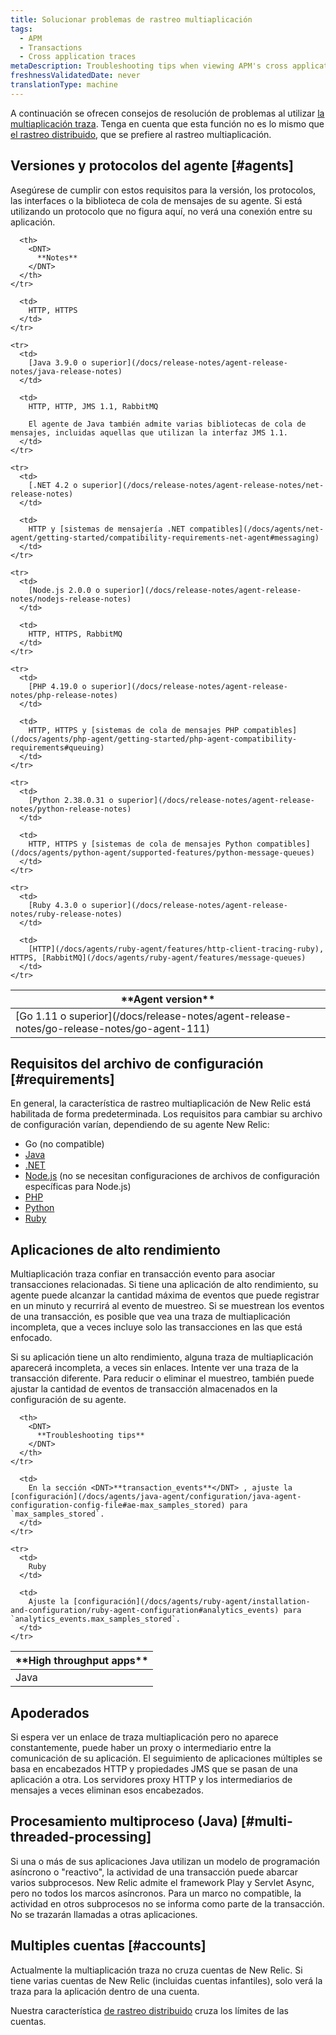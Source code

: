 ```yaml
---
title: Solucionar problemas de rastreo multiaplicación
tags:
  - APM
  - Transactions
  - Cross application traces
metaDescription: Troubleshooting tips when viewing APM's cross application tracing maps.
freshnessValidatedDate: never
translationType: machine
---
```


A continuación se ofrecen consejos de resolución de problemas al utilizar [la multiaplicación traza](/docs/apm/transactions/cross-application-traces/introduction-cross-application-traces). Tenga en cuenta que esta función no es lo mismo que [el rastreo distribuido](/docs/apm/distributed-tracing/getting-started/introduction-distributed-tracing), que se prefiere al rastreo multiaplicación.

## Versiones y protocolos del agente [#agents]

Asegúrese de cumplir con estos requisitos para la versión, los protocolos, las interfaces o la biblioteca de cola de mensajes de su agente. Si está utilizando un protocolo que no figura aquí, no verá una conexión entre su aplicación.

<table>
  <thead>
    <tr>
      <th width={200}>
        <DNT>
          **Agent version**
        </DNT>
      </th>

      <th>
        <DNT>
          **Notes**
        </DNT>
      </th>
    </tr>
  </thead>

  <tbody>
    <tr>
      <td>
        [Go 1.11 o superior](/docs/release-notes/agent-release-notes/go-release-notes/go-agent-111)
      </td>

      <td>
        HTTP, HTTPS
      </td>
    </tr>

    <tr>
      <td>
        [Java 3.9.0 o superior](/docs/release-notes/agent-release-notes/java-release-notes)
      </td>

      <td>
        HTTP, HTTP, JMS 1.1, RabbitMQ

        El agente de Java también admite varias bibliotecas de cola de mensajes, incluidas aquellas que utilizan la interfaz JMS 1.1.
      </td>
    </tr>

    <tr>
      <td>
        [.NET 4.2 o superior](/docs/release-notes/agent-release-notes/net-release-notes)
      </td>

      <td>
        HTTP y [sistemas de mensajería .NET compatibles](/docs/agents/net-agent/getting-started/compatibility-requirements-net-agent#messaging)
      </td>
    </tr>

    <tr>
      <td>
        [Node.js 2.0.0 o superior](/docs/release-notes/agent-release-notes/nodejs-release-notes)
      </td>

      <td>
        HTTP, HTTPS, RabbitMQ
      </td>
    </tr>

    <tr>
      <td>
        [PHP 4.19.0 o superior](/docs/release-notes/agent-release-notes/php-release-notes)
      </td>

      <td>
        HTTP, HTTPS y [sistemas de cola de mensajes PHP compatibles](/docs/agents/php-agent/getting-started/php-agent-compatibility-requirements#queuing)
      </td>
    </tr>

    <tr>
      <td>
        [Python 2.38.0.31 o superior](/docs/release-notes/agent-release-notes/python-release-notes)
      </td>

      <td>
        HTTP, HTTPS y [sistemas de cola de mensajes Python compatibles](/docs/agents/python-agent/supported-features/python-message-queues)
      </td>
    </tr>

    <tr>
      <td>
        [Ruby 4.3.0 o superior](/docs/release-notes/agent-release-notes/ruby-release-notes)
      </td>

      <td>
        [HTTP](/docs/agents/ruby-agent/features/http-client-tracing-ruby), HTTPS, [RabbitMQ](/docs/agents/ruby-agent/features/message-queues)
      </td>
    </tr>
  </tbody>
</table>

## Requisitos del archivo de configuración [#requirements]

En general, la característica de rastreo multiaplicación de New Relic está habilitada de forma predeterminada. Los requisitos para cambiar su archivo de configuración varían, dependiendo de su agente New Relic:

* Go (no compatible)
* [Java](/docs/agents/java-agent/configuration/java-agent-configuration-config-file#Cross_Application_Tracer)
* [.NET](/docs/agents/net-agent/installation-and-configuration/net-agent-configuration#cross_application_tracer)
* [Node.js](/docs/agents/nodejs-agent/installation-configuration/nodejs-agent-configuration) (no se necesitan configuraciones de archivos de configuración específicas para Node.js)
* [PHP](/docs/agents/php-agent/configuration/php-agent-configuration#inivar-cross-app-tracer-enabled)
* [Python](/docs/agents/python-agent/installation-configuration/python-agent-configuration#cross-application-tracer)
* [Ruby](/docs/agents/ruby-agent/features/cross-application-tracing-ruby)

## Aplicaciones de alto rendimiento

Multiaplicación traza confiar en transacción evento para asociar transacciones relacionadas. Si tiene una aplicación de alto rendimiento, su agente puede alcanzar la cantidad máxima de eventos que puede registrar en un minuto y recurrirá al evento de muestreo. Si se muestrean los eventos de una transacción, es posible que vea una traza de multiaplicación incompleta, que a veces incluye solo las transacciones en las que está enfocado.

Si su aplicación tiene un alto rendimiento, alguna traza de multiaplicación aparecerá incompleta, a veces sin enlaces. Intente ver una traza de la transacción diferente. Para reducir o eliminar el muestreo, también puede ajustar la cantidad de eventos de transacción almacenados en la configuración de su agente.

<table>
  <thead>
    <tr>
      <th width={200}>
        <DNT>
          **High throughput apps**
        </DNT>
      </th>

      <th>
        <DNT>
          **Troubleshooting tips**
        </DNT>
      </th>
    </tr>
  </thead>

  <tbody>
    <tr>
      <td>
        Java
      </td>

      <td>
        En la sección <DNT>**transaction_events**</DNT> , ajuste la [configuración](/docs/agents/java-agent/configuration/java-agent-configuration-config-file#ae-max_samples_stored) para `max_samples_stored`.
      </td>
    </tr>

    <tr>
      <td>
        Ruby
      </td>

      <td>
        Ajuste la [configuración](/docs/agents/ruby-agent/installation-and-configuration/ruby-agent-configuration#analytics_events) para `analytics_events.max_samples_stored`.
      </td>
    </tr>
  </tbody>
</table>

## Apoderados

Si espera ver un enlace de traza multiaplicación pero no aparece constantemente, puede haber un proxy o intermediario entre la comunicación de su aplicación. El seguimiento de aplicaciones múltiples se basa en encabezados HTTP y propiedades JMS que se pasan de una aplicación a otra. Los servidores proxy HTTP y los intermediarios de mensajes a veces eliminan esos encabezados.

## Procesamiento multiproceso (Java) [#multi-threaded-processing]

Si una o más de sus aplicaciones Java utilizan un modelo de programación asíncrono o "reactivo", la actividad de una transacción puede abarcar varios subprocesos. New Relic admite el framework Play y Servlet Async, pero no todos los marcos asíncronos. Para un marco no compatible, la actividad en otros subprocesos no se informa como parte de la transacción. No se trazarán llamadas a otras aplicaciones.

## Multiples cuentas [#accounts]

Actualmente la multiaplicación traza no cruza cuentas de New Relic. Si tiene varias cuentas de New Relic (incluidas cuentas infantiles), solo verá la traza para la aplicación dentro de una cuenta.

Nuestra característica [de rastreo distribuido](/docs/distributed-tracing/concepts/introduction-distributed-tracing) cruza los límites de las cuentas.
